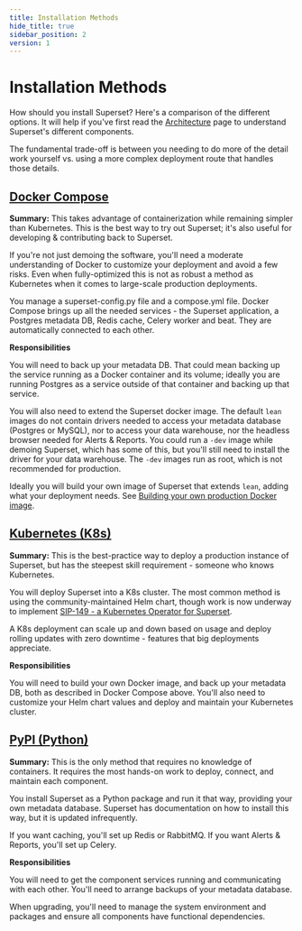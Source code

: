 ```yaml
---
title: Installation Methods
hide_title: true
sidebar_position: 2
version: 1
---
```



# Installation Methods

How should you install Superset? Here's a comparison of the different options. It will help if you've first read the [Architecture](/docs/installation/architecture.mdx) page to understand Superset's different components.

The fundamental trade-off is between you needing to do more of the detail work yourself vs. using a more complex deployment route that handles those details.

## [Docker Compose](/docs/installation/docker-compose.mdx)

**Summary:** This takes advantage of containerization while remaining simpler than Kubernetes. This is the best way to try out Superset; it's also useful for developing & contributing back to Superset.

If you're not just demoing the software, you'll need a moderate understanding of Docker to customize your deployment and avoid a few risks. Even when fully-optimized this is not as robust a method as Kubernetes when it comes to large-scale production deployments.

You manage a superset-config.py file and a compose.yml file. Docker Compose brings up all the needed services - the Superset application, a Postgres metadata DB, Redis cache, Celery worker and beat. They are automatically connected to each other.

**Responsibilities**

You will need to back up your metadata DB. That could mean backing up the service running as a Docker container and its volume; ideally you are running Postgres as a service outside of that container and backing up that service.

You will also need to extend the Superset docker image. The default `lean` images do not contain drivers needed to access your metadata database (Postgres or MySQL), nor to access your data warehouse, nor the headless browser needed for Alerts & Reports. You could run a `-dev` image while demoing Superset, which has some of this, but you'll still need to install the driver for your data warehouse. The `-dev` images run as root, which is not recommended for production.

Ideally you will build your own image of Superset that extends `lean`, adding what your deployment needs. See [Building your own production Docker image](/docs/installation/docker-builds/#building-your-own-production-docker-image).

## [Kubernetes (K8s)](/docs/installation/kubernetes.mdx)

**Summary:** This is the best-practice way to deploy a production instance of Superset, but has the steepest skill requirement - someone who knows Kubernetes.

You will deploy Superset into a K8s cluster. The most common method is using the community-maintained Helm chart, though work is now underway to implement [SIP-149 - a Kubernetes Operator for Superset](https://github.com/apache/superset/issues/31408).

A K8s deployment can scale up and down based on usage and deploy rolling updates with zero downtime - features that big deployments appreciate.

**Responsibilities**

You will need to build your own Docker image, and back up your metadata DB, both as described in Docker Compose above. You'll also need to customize your Helm chart values and deploy and maintain your Kubernetes cluster.

## [PyPI (Python)](/docs/installation/pypi.mdx)

**Summary:** This is the only method that requires no knowledge of containers. It requires the most hands-on work to deploy, connect, and maintain each component.

You install Superset as a Python package and run it that way, providing your own metadata database. Superset has documentation on how to install this way, but it is updated infrequently.

If you want caching, you'll set up Redis or RabbitMQ. If you want Alerts & Reports, you'll set up Celery.

**Responsibilities**

You will need to get the component services running and communicating with each other. You'll need to arrange backups of your metadata database.

When upgrading, you'll need to manage the system environment and packages and ensure all components have functional dependencies.
